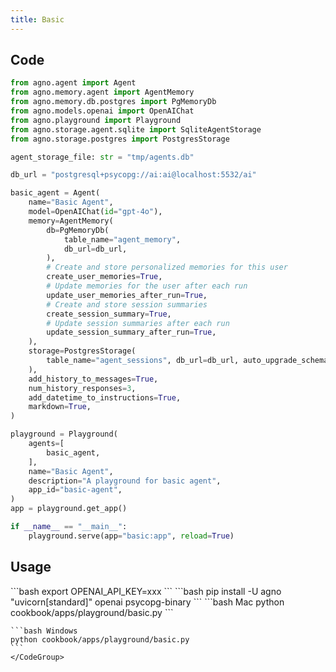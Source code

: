 ```yaml
---
title: Basic
---
```


## Code

```python cookbook/apps/playground/basic.py 
from agno.agent import Agent
from agno.memory.agent import AgentMemory
from agno.memory.db.postgres import PgMemoryDb
from agno.models.openai import OpenAIChat
from agno.playground import Playground
from agno.storage.agent.sqlite import SqliteAgentStorage
from agno.storage.postgres import PostgresStorage

agent_storage_file: str = "tmp/agents.db"

db_url = "postgresql+psycopg://ai:ai@localhost:5532/ai"

basic_agent = Agent(
    name="Basic Agent",
    model=OpenAIChat(id="gpt-4o"),
    memory=AgentMemory(
        db=PgMemoryDb(
            table_name="agent_memory",
            db_url=db_url,
        ),
        # Create and store personalized memories for this user
        create_user_memories=True,
        # Update memories for the user after each run
        update_user_memories_after_run=True,
        # Create and store session summaries
        create_session_summary=True,
        # Update session summaries after each run
        update_session_summary_after_run=True,
    ),
    storage=PostgresStorage(
        table_name="agent_sessions", db_url=db_url, auto_upgrade_schema=True
    ),
    add_history_to_messages=True,
    num_history_responses=3,
    add_datetime_to_instructions=True,
    markdown=True,
)

playground = Playground(
    agents=[
        basic_agent,
    ],
    name="Basic Agent",
    description="A playground for basic agent",
    app_id="basic-agent",
)
app = playground.get_app()

if __name__ == "__main__":
    playground.serve(app="basic:app", reload=True)

```

## Usage

<Steps>
  <Snippet file="create-venv-step.mdx" />

  <Step title="Set your API key">
    ```bash
    export OPENAI_API_KEY=xxx
    ```
  </Step>

  <Step title="Install libraries">
    ```bash
    pip install -U agno "uvicorn[standard]" openai psycopg-binary
    ```
  </Step>

  <Step title="Run Agent">
    <CodeGroup>
    ```bash Mac
    python cookbook/apps/playground/basic.py
    ```

    ```bash Windows
    python cookbook/apps/playground/basic.py
    ```
    </CodeGroup>
  </Step>
</Steps> 